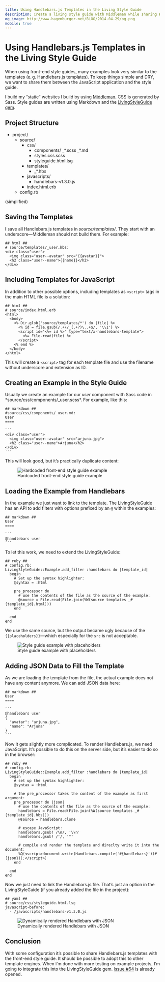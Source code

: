 ```yaml
---
title: Using Handlebars.js Templates in the Living Style Guide
description: Create a living style guide with Middleman while sharing Handlebars.js templates between JavaScript and the front-end style guide.
og_image: http://www.hagenburger.net/BLOG/2014-04-29/og.png
mobile: true
---
```


Using Handlebars.js Templates in the Living Style Guide
=======================================================

When using front-end style guides, many examples look very similar to the templates (e. g. Handlebars.js templates).
To keep things simple and DRY, we want to share them between the JavaScript application and the style guide.

I build my “static” websites I build by using [Middleman](http://middlemanapp.com).
CSS is generated by Sass.
Style guides are written using Markdown and the [LivingStyleGuide gem](http://livingstyleguide.org).


Project Structure
-----------------

* project/
  * source/
    * css/
      * components/
        _*.scss
        _*.md
      * styles.css.scss
      * styleguide.html.lsg
    * templates/
      * _*.hbs
    * javascripts/
      * handlebars-v1.3.0.js
    * index.html.erb
  * config.rb

(simplified)


Saving the Templates
--------------------

I save all Handlebars.js templates in *source/templates/*.
They start with an underscore—Middleman should not build them.
For example:

    ## html ##
    # source/templates/_user.hbs:
    <div class="user">
      <img class="user--avatar" src="{{avatar}}">
      <h2 class="user--name">{{name}}</h2>
    </div>


Including Templates for JavaScript
----------------------------------

In addition to other possible options, including templates as `<script>` tags in the main HTML file is a solution:

    ## html ##
    # source/index.html.erb
    <html>
      <body>
        <⁣% Dir.glob('source/templates/*') do |file| %⁣>
          <⁣% id = file.gsub(/.+\/_(.+?)\..+$/, '\\1') %⁣>
          <script id="<⁣%= id %⁣>" type="text/x-handlebars-template">
            <⁣%= File.read(file) %⁣>
          </script>
        <⁣% end %⁣>
      </body>
    </html>

This will create a `<script>` tag for each template file and use the filename without underscore and extension as ID.


Creating an Example in the Style Guide
--------------------------------------

Usually we create an example for our *user* component with Sass code in *source/css/components/_user.scss*.
For example, like this:

    ## markdown ##
    #source/css/components/_user.md:
    User
    ====

    ```
    <div class="user">
      <img class="user--avatar" src="arjuna.jpg">
      <h2 class="user--name">Arjuna</h2>
    </div>
    ```

This will look good, but it’s practically duplicate content:

![Hardcoded front-end style guide example](2014-04-29/style-guide-example-with-text.png)


Loading the Example from Handlebars
-----------------------------------

In the example we just want to link to the template.
The LivingStyleGuide has an API to add filters with options prefixed by an `@` within the examples:

    ## markdown ##
    User
    ====

    ```
    @handlebars user
    ```

To let this work, we need to extend the LivingStyleGuide:

    ## ruby ##
    # config.rb:
    LivingStyleGuide::Example.add_filter :handlebars do |template_id|
      begin
        # Set up the syntax highlighter:
        @syntax = :html

        pre_processor do
          # use the contents of the file as the source of the example:
          @source = File.read(File.join(%W(source templates _#{template_id}.html)))
        end

      end
    end

We use the same source, but the output became ugly because of the `{{placeholders}}`—which especially for the `src` is not acceptable.

![Style guide example with placeholders](2014-04-29/style-guide-example-with-placeholders.png)


Adding JSON Data to Fill the Template
-------------------------------------

As we are loading the template from the file, the actual example does not have any content anymore.
We can add JSON data here:

    ## markdown ##
    User
    ====

    ```
    @handlebars user
    {
      "avatar": "arjuna.jpg",
      "name": "Arjuna"
    }
    ```

Now it gets slightly more complicated.
To render Handlebars.js, we need JavaScript.
It’s possible to do this on the server side, but it’s easier to do so in the browser:

    ## ruby ##
    # config.rb:
    LivingStyleGuide::Example.add_filter :handlebars do |template_id|
      begin
        # set up the syntax highlighter:
        @syntax = :html

        # the pre_processor takes the content of the example as first argument:
        pre_processor do |json|
          # use the contents of the file as the source of the example:
          handlebars = File.read(File.join(%W(source templates _#{template_id}.hbs)))
          @source = handlebars.clone

          # escape JavaScript:
          handlebars.gsub! /\n/, '\\n'
          handlebars.gsub! /'/, '"'

          # compile and render the template and direclty write it into the document:
          %Q(<script>document.write(Handlebars.compile('#{handlebars}')(#{json}));</script>)
        end

      end
    end

Now we just need to link the Handlebars.js file.
That’s just an option in the LivingStyleGuide (if you already added the file in the project):

    ## yaml ##
    # source/css/styleguide.html.lsg
    javascript-before:
      - /javascripts/handlebars-v1.3.0.js

![Dynamically rendered Handlebars with JSON](2014-04-29/style-guide-example-with-text.png)


Conclusion
----------

With some configuration it’s possible to share Handlebars.js templates with the front-end style guide.
It should be possible to adopt this to other template engines.
When I’m done with more testing on example projects, I’m going to integrate this into the LivingStyleGuide gem.
[Issue #64](https://github.com/hagenburger/livingstyleguide/issues/64) is already opened.


<style type="text/scss">
.post h1 {
  padding-top: 160px;

  &:before {
    content: url("2014-04-29/background.svg");
    margin: -160px 0 0 300px;
    position: absolute;
  }
}
</style>


